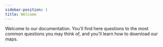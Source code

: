 ---
sidebar-position: 1
title: Welcome
---

Welcome to our documentation. You'll find here questions to the most common questions you may think of, and you'll learn how to download our maps.